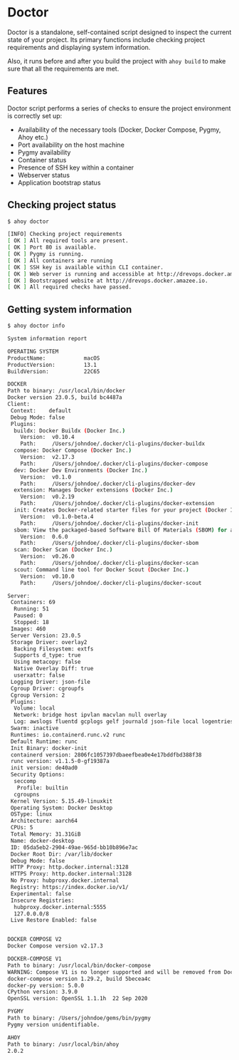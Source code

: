 # Doctor

Doctor is a standalone, self-contained script designed to
inspect the current state of your project. Its primary functions include
checking project requirements and displaying system information.

Also, it runs before and after you build the project with `ahoy build` to make
sure that all the requirements are met.

## Features

Doctor script performs a series of checks to ensure the project
environment is correctly set up:

- Availability of the necessary tools (Docker, Docker Compose, Pygmy, Ahoy etc.)
- Port availability on the host machine
- Pygmy availability
- Container status
- Presence of SSH key within a container
- Webserver status
- Application bootstrap status

## Checking project status

```bash
$ ahoy doctor

[INFO] Checking project requirements
[ OK ] All required tools are present.
[ OK ] Port 80 is available.
[ OK ] Pygmy is running.
[ OK ] All containers are running
[ OK ] SSH key is available within CLI container.
[ OK ] Web server is running and accessible at http://drevops.docker.amazee.io.
[ OK ] Bootstrapped website at http://drevops.docker.amazee.io.
[ OK ] All required checks have passed.
```

## Getting system information

```bash
$ ahoy doctor info

System information report

OPERATING SYSTEM
ProductName:            macOS
ProductVersion:         13.1
BuildVersion:           22C65

DOCKER
Path to binary: /usr/local/bin/docker
Docker version 23.0.5, build bc4487a
Client:
 Context:    default
 Debug Mode: false
 Plugins:
  buildx: Docker Buildx (Docker Inc.)
    Version:  v0.10.4
    Path:     /Users/johndoe/.docker/cli-plugins/docker-buildx
  compose: Docker Compose (Docker Inc.)
    Version:  v2.17.3
    Path:     /Users/johndoe/.docker/cli-plugins/docker-compose
  dev: Docker Dev Environments (Docker Inc.)
    Version:  v0.1.0
    Path:     /Users/johndoe/.docker/cli-plugins/docker-dev
  extension: Manages Docker extensions (Docker Inc.)
    Version:  v0.2.19
    Path:     /Users/johndoe/.docker/cli-plugins/docker-extension
  init: Creates Docker-related starter files for your project (Docker Inc.)
    Version:  v0.1.0-beta.4
    Path:     /Users/johndoe/.docker/cli-plugins/docker-init
  sbom: View the packaged-based Software Bill Of Materials (SBOM) for an image (Anchore Inc.)
    Version:  0.6.0
    Path:     /Users/johndoe/.docker/cli-plugins/docker-sbom
  scan: Docker Scan (Docker Inc.)
    Version:  v0.26.0
    Path:     /Users/johndoe/.docker/cli-plugins/docker-scan
  scout: Command line tool for Docker Scout (Docker Inc.)
    Version:  v0.10.0
    Path:     /Users/johndoe/.docker/cli-plugins/docker-scout

Server:
 Containers: 69
  Running: 51
  Paused: 0
  Stopped: 18
 Images: 460
 Server Version: 23.0.5
 Storage Driver: overlay2
  Backing Filesystem: extfs
  Supports d_type: true
  Using metacopy: false
  Native Overlay Diff: true
  userxattr: false
 Logging Driver: json-file
 Cgroup Driver: cgroupfs
 Cgroup Version: 2
 Plugins:
  Volume: local
  Network: bridge host ipvlan macvlan null overlay
  Log: awslogs fluentd gcplogs gelf journald json-file local logentries splunk syslog
 Swarm: inactive
 Runtimes: io.containerd.runc.v2 runc
 Default Runtime: runc
 Init Binary: docker-init
 containerd version: 2806fc1057397dbaeefbea0e4e17bddfbd388f38
 runc version: v1.1.5-0-gf19387a
 init version: de40ad0
 Security Options:
  seccomp
   Profile: builtin
  cgroupns
 Kernel Version: 5.15.49-linuxkit
 Operating System: Docker Desktop
 OSType: linux
 Architecture: aarch64
 CPUs: 5
 Total Memory: 31.31GiB
 Name: docker-desktop
 ID: 05da5eb2-2904-49ae-965d-bb10b896e7ac
 Docker Root Dir: /var/lib/docker
 Debug Mode: false
 HTTP Proxy: http.docker.internal:3128
 HTTPS Proxy: http.docker.internal:3128
 No Proxy: hubproxy.docker.internal
 Registry: https://index.docker.io/v1/
 Experimental: false
 Insecure Registries:
  hubproxy.docker.internal:5555
  127.0.0.0/8
 Live Restore Enabled: false


DOCKER COMPOSE V2
Docker Compose version v2.17.3

DOCKER-COMPOSE V1
Path to binary: /usr/local/bin/docker-compose
WARNING: Compose V1 is no longer supported and will be removed from Docker Desktop in an upcoming release. See https://docs.docker.com/go/compose-v1-eol/
docker-compose version 1.29.2, build 5becea4c
docker-py version: 5.0.0
CPython version: 3.9.0
OpenSSL version: OpenSSL 1.1.1h  22 Sep 2020

PYGMY
Path to binary: /Users/johndoe/gems/bin/pygmy
Pygmy version unidentifiable.

AHOY
Path to binary: /usr/local/bin/ahoy
2.0.2
```
